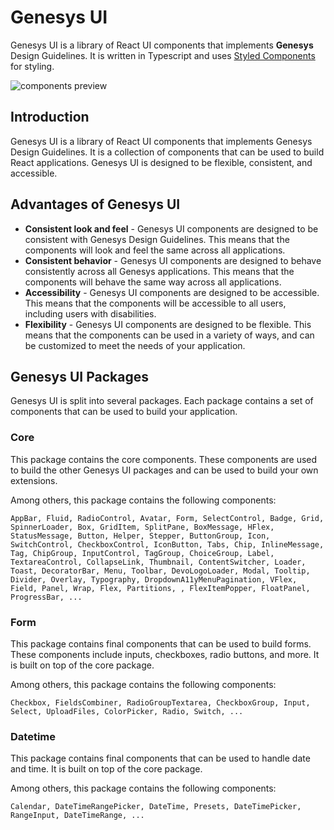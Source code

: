 
<Meta title="Getting started/Overview" />

# Genesys UI

Genesys UI is a library of React UI components that implements **Genesys** Design Guidelines. It is written in Typescript and uses [Styled Components](https://styled-components.com/) for styling.

<img src="./images/components-preview.png" alt="components preview" />

## Introduction

Genesys UI is a library of React UI components that implements Genesys Design Guidelines.
It is a collection of components that can be used to build React applications.
Genesys UI is designed to be flexible, consistent, and accessible.

## Advantages of Genesys UI

- **Consistent look and feel** - Genesys UI components are designed to be consistent with Genesys Design Guidelines. This means that the components will look and feel the same across all applications.
- **Consistent behavior** - Genesys UI components are designed to behave consistently across all Genesys applications. This means that the components will behave the same way across all applications.
- **Accessibility** - Genesys UI components are designed to be accessible. This means that the components will be accessible to all users, including users with disabilities.
- **Flexibility** - Genesys UI components are designed to be flexible. This means that the components can be used in a variety of ways, and can be customized to meet the needs of your application.

## Genesys UI Packages

Genesys UI is split into several packages. Each package contains a set of components that can be used to build your application.

### Core

This package contains the core components. These components are used to build the other Genesys UI packages and can be used to build your own extensions.

Among others, this package contains the following components:

```
AppBar, Fluid, RadioControl, Avatar, Form, SelectControl, Badge, Grid, SpinnerLoader, Box, GridItem, SplitPane, BoxMessage, HFlex, StatusMessage, Button, Helper, Stepper, ButtonGroup, Icon, SwitchControl, CheckboxControl, IconButton, Tabs, Chip, InlineMessage, Tag, ChipGroup, InputControl, TagGroup, ChoiceGroup, Label, TextareaControl, CollapseLink, Thumbnail, ContentSwitcher, Loader, Toast, DecoratorBar, Menu, Toolbar, DevoLogoLoader, Modal, Tooltip, Divider, Overlay, Typography, DropdownA11yMenuPagination, VFlex, Field, Panel, Wrap, Flex, Partitions, , FlexItemPopper, FloatPanel, ProgressBar, ...
```

### Form

This package contains final components that can be used to build forms. These components include inputs, checkboxes, radio buttons, and more. It is built on top of the core package.

Among others, this package contains the following components:

```
Checkbox, FieldsCombiner, RadioGroupTextarea, CheckboxGroup, Input, Select, UploadFiles, ColorPicker, Radio, Switch, ...
```

### Datetime

This package contains final components that can be used to handle date and time. It is built on top of the core package.

Among others, this package contains the following components:

```
Calendar, DateTimeRangePicker, DateTime, Presets, DateTimePicker, RangeInput, DateTimeRange, ...
```
